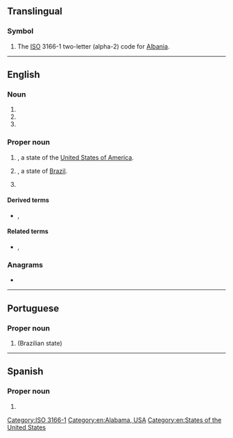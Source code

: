 {{also|Appendix:Variations of "al"}}
==Translingual==

===Symbol===
{{head|mul|symbol}}

# The [[ISO]] 3166-1 two-letter (alpha-2) code for [[Albania]].

[[Category:ISO 3166-1]]

----

==English==

===Noun===
{{en-noun}}

# {{initialism of|en|assembly language}}
# {{initialism of|en|artificial life}}
# {{initialism of|en|auxiliary language}}

===Proper noun===
{{en-proper noun}}

# {{abbreviation of|en|Alabama|nodot=1}}, a state of the [[United States of America]].
# {{abbreviation of|en|Alagoas|nodot=1}}, a state of [[Brazil]].
# {{lb|en|US|Canada|baseball}} {{initialism of|en|American League}}

====Derived terms====
* {{sense|baseball}} {{l|en|ALCS}}, {{l|en|ALDS}}

====Related terms====
* {{sense|baseball}} {{l|en|NL}}, {{l|en|MLB}}

===Anagrams===
* {{anagrams|en|a=al|L. A.|L.A.|LA|La|La-|La.|la|lä}}

[[Category:en:Alabama, USA]]
[[Category:en:States of the United States]]

----

==Portuguese==

===Proper noun===
{{pt-proper noun}}

# {{abbreviation of|pt|Alagoas|nodot=1}} (Brazilian state)

----

==Spanish==

===Proper noun===
{{es-proper noun|f}}

# {{initialism of|es|América Latina}}